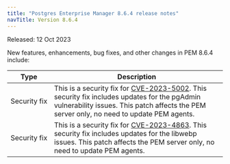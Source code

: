 ```yaml
---
title: "Postgres Enterprise Manager 8.6.4 release notes"
navTitle: Version 8.6.4
---
```


Released: 12 Oct 2023

New features, enhancements, bug fixes, and other changes in PEM 8.6.4 include:

| Type        | Description                                                                                      | 
| ----------- | -------------------------------------------------------------------------------------------------|
| Security&nbsp;fix | This is a security fix for [CVE-2023-5002](https://nvd.nist.gov/vuln/detail/CVE-2023-5002). This security fix includes updates for the pgAdmin vulnerability issues. This patch affects the PEM server only, no need to update PEM agents.|
| Security&nbsp;fix | This is a security fix for [CVE-2023-4863](https://nvd.nist.gov/vuln/detail/CVE-2023-4863). This security fix includes updates for the libwebp issues. This patch affects the PEM server only, no need to update PEM agents.|

